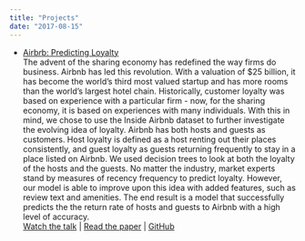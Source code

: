 ```yaml
---
title: "Projects"
date: "2017-08-15"
---
```


* [Airb*r*b: Predicting Loyalty](https://ds3.research.microsoft.com/projects)  
    The advent of the sharing economy has redefined the way firms do business. Airbnb has led this revolution. With a valuation of $25 billion, it has become the world’s third most valued startup and has more rooms than the world’s largest hotel chain. Historically, customer loyalty was based on experience with a particular firm - now, for the sharing economy, it is based on experiences with many individuals. With this in mind, we chose to use the Inside Airbnb dataset to further investigate the evolving idea of loyalty. Airbnb has both hosts and guests as customers. Host loyalty is defined as a host renting out their places consistently, and guest loyalty as guests returning frequently to stay in a place listed on Airbnb. We used decision trees to look at both the loyalty of the hosts and the guests. No matter the industry, market experts stand by measures of recency frequency to predict loyalty. However, our model is able to improve upon this idea with added features, such as review text and amenities. The end result is a model that successfully predicts the the return rate of hosts and guests to Airbnb with a high level of accuracy.  
    [Watch the talk](https://www.microsoft.com/en-us/research/video/data-science-summer-school-2016-airbrb-predicting-loyalty/) | [Read the paper](https://ds3.research.microsoft.com/doc/airbnb.pdf) | [GitHub](https://github.com/msr-ds3/airbnb)